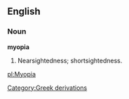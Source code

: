 ==English==

===Noun===

'''myopia'''

#Nearsightedness; shortsightedness.

[[pl:Myopia]]
[[Category:Greek derivations]]